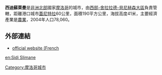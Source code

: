{{Infobox settlement
<!--See the Table at Infobox Settlement for all fields and descriptions of usage-->
<!-- Basic info  ---------------->
|name          =西迪蘇萊曼
|other_name             =
|native_name            =  <!-- for cities whose native name is not in English -->
|nickname               = 
|settlement_type        =
|motto                  =
<!-- images and maps  ----------->
|image_skyline          =
|imagesize              =
|image_caption          =
|image_flag             = 
|flag_size              =
|image_seal             = 
|seal_size              =
|image_shield           = 
|shield_size            =
|image_map              = 
|mapsize                =
|map_caption            = 
|pushpin_map            = Morocco<!-- the name of a location map as per http://en.wikipedia.org/wiki/Template:Location_map -->
|pushpin_label_position =bottom
|pushpin_mapsize        =300
|pushpin_map_caption    =
<!-- Location ------------------>
|coordinates_region     = MA
|subdivision_type       = 國家
|subdivision_name       = {{flag|Morocco}}
|subdivision_type1      = 大區
|subdivision_name1      = [[西部-舍拉拉德-貝尼赫森大區|西部-舍拉拉德-貝尼赫森大區]]
|subdivision_type2      =
|subdivision_name2      = 
|subdivision_type3      =
|subdivision_name3      = 
|<!-- Politics ----------------->
|government_footnotes   =
|government_type        =
|leader_title           =
|leader_name            =
|leader_title1          =  <!-- for places with, say, both a mayor and a city manager -->
|leader_name1           =
|established_title      =  <!-- Settled -->
|established_date       = 
<!-- Area    --------------------->
|area_magnitude         = 
|unit_pref                =Imperial <!--Enter: Imperial, if Imperial (metric) is desired-->
|area_footnotes           =
|area_total_km2           = <!-- ALL fields dealing with a measurements are subject to automatic unit conversion-->
|area_land_km2            = <!--See table @ Template:Infobox Settlement for details on automatic unit conversion-->
<!-- Population   ----------------------->
|population_as_of               =2004
|population_footnotes           =
|population_note                =
|population_total               =78,060
|population_density_km2         =
|population_density_sq_mi       =
|population_metro               =
|population_density_metro_km2   =
|population_density_metro_sq_mi =
|population_blank1_title        =Ethnicities
|population_blank1              =
|population_density_blank1_km2 =   
|population_density_blank1_sq_mi =
<!-- General information  --------------->
|timezone               = [[歐洲西部時間|歐洲西部時間]] 
|utc_offset             =  +0
|timezone_DST           = [[歐洲西部夏令時間|歐洲西部夏令時間]]
|utc_offset_DST         = +1
|latd=34|latm=13|lats|latNS=N
|longd=5|longm=42|longs=|longEW=W
|elevation_footnotes    =  <!--for references: use <ref> </ref> tags-->
|elevation_m            = 
|elevation_ft           =
<!-- Area/postal codes & others -------->
|postal_code_type       =  <!-- enter ZIP code, Postcode, Post code, Postal code... -->
|postal_code            =
|area_code              =
|blank_name             =
|blank_info             =
|blank1_name            =
|blank1_info            =
|website                = 
|footnotes              = 
}} 

'''西迪蘇萊曼'''是[[非洲北部|非洲北部]]國家[[摩洛哥|摩洛哥]]的城市，由[[西部-舍拉拉德-貝尼赫森大區|西部-舍拉拉德-貝尼赫森大區]]負責管轄，距離港口城市[[蓋尼特拉|蓋尼特拉]]60公里，面積190平方公里，海拔高度41米，主要經濟產業是[[農業|農業]]，2004年人口78,060。

==外部連結==
* [https://web.archive.org/web/20110109162211/http://sidislimane.net/ official website (French]

{{coord|34.26|N|5.92|W|type:city_region:MA|display=title}}

[[Category:摩洛哥城市|Category:摩洛哥城市]]

[[en:Sidi_Slimane|en:Sidi Slimane]]
